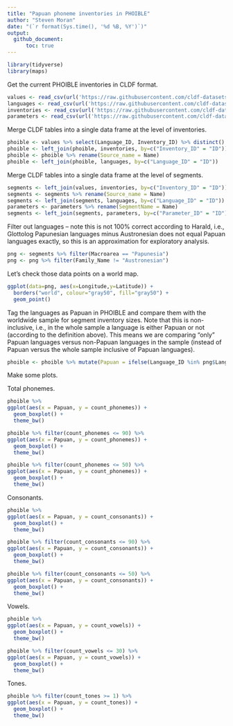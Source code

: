 ```yaml
---
title: "Papuan phoneme inventories in PHOIBLE"
author: "Steven Moran"
date: "(`r format(Sys.time(), '%d %B, %Y')`)"
output:
  github_document:
      toc: true
---
```


```r
library(tidyverse)
library(maps)
```

Get the current PHOIBLE inventories in CLDF format.

```r
values <- read_csv(url('https://raw.githubusercontent.com/cldf-datasets/phoible/master/cldf/values.csv'))
languages <- read_csv(url('https://raw.githubusercontent.com/cldf-datasets/phoible/master/cldf/languages.csv'))
inventories <- read_csv(url('https://raw.githubusercontent.com/cldf-datasets/phoible/master/cldf/inventories.csv'))
parameters <- read_csv(url('https://raw.githubusercontent.com/cldf-datasets/phoible/master/cldf/parameters.csv'))
```

Merge CLDF tables into a single data frame at the level of inventories.

```r
phoible <- values %>% select(Language_ID, Inventory_ID) %>% distinct()
phoible <- left_join(phoible, inventories, by=c("Inventory_ID" = "ID"))
phoible <- phoible %>% rename(Source_name = Name)
phoible <- left_join(phoible, languages, by=c("Language_ID" = "ID"))
```

Merge CLDF tables into a single data frame at the level of segments.

```r
segments <- left_join(values, inventories, by=c("Inventory_ID" = "ID"))
segments <- segments %>% rename(Source_name = Name)
segments <- left_join(segments, languages, by=c("Language_ID" = "ID"))
parameters <- parameters %>% rename(SegmentName = Name)
segments <- left_join(segments, parameters, by=c("Parameter_ID" = "ID"))
```

Filter out languages -- note this is not 100% correct according to Harald, i.e., Glottolog Papunesian languages minus Austronesian does not equal Papuan languages exactly, so this is an approximation for exploratory analysis.

```r
png <- segments %>% filter(Macroarea == "Papunesia")
png <- png %>% filter(Family_Name != "Austronesian")
```

Let's check those data points on a world map.

```r
ggplot(data=png, aes(x=Longitude,y=Latitude)) + 
  borders("world", colour="gray50", fill="gray50") + 
  geom_point()
```

Tag the languages as Papuan in PHOIBLE and compare them with the worldwide sample for segment inventory sizes. Note that this is non-inclusive, i.e., in the whole sample a language is either Papuan or not (according to the definition above). This means we are comparing "only" Papuan languages versus non-Papuan languages in the sample (instead of Papuan versus the whole sample inclusive of Papuan languages).

```r
phoible <- phoible %>% mutate(Papuan = ifelse(Language_ID %in% png$Language_ID, T, F))
```

Make some plots.

Total phonemes.

```r
phoible %>%
ggplot(aes(x = Papuan, y = count_phonemes)) +
  geom_boxplot() + 
  theme_bw()

phoible %>% filter(count_phonemes <= 90) %>%
ggplot(aes(x = Papuan, y = count_phonemes)) +
  geom_boxplot() + 
  theme_bw()

phoible %>% filter(count_phonemes <= 50) %>%
ggplot(aes(x = Papuan, y = count_phonemes)) +
  geom_boxplot() + 
  theme_bw()
```

Consonants.

```r
phoible %>%
ggplot(aes(x = Papuan, y = count_consonants)) +
  geom_boxplot() + 
  theme_bw()

phoible %>% filter(count_consonants <= 90) %>%
ggplot(aes(x = Papuan, y = count_consonants)) +
  geom_boxplot() + 
  theme_bw()

phoible %>% filter(count_consonants <= 50) %>%
ggplot(aes(x = Papuan, y = count_consonants)) +
  geom_boxplot() + 
  theme_bw()
```

Vowels.

```r
phoible %>%
ggplot(aes(x = Papuan, y = count_vowels)) +
  geom_boxplot() + 
  theme_bw()

phoible %>% filter(count_vowels <= 30) %>%
ggplot(aes(x = Papuan, y = count_vowels)) +
  geom_boxplot() + 
  theme_bw()
```

Tones.

```r
phoible %>% filter(count_tones >= 1) %>%
ggplot(aes(x = Papuan, y = count_tones)) +
  geom_boxplot() + 
  theme_bw()
```